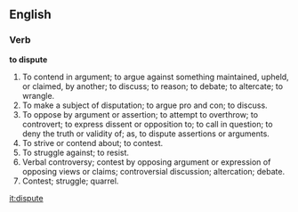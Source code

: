 ==English==

===Verb===

'''to dispute'''

#To contend in argument; to argue against something maintained, upheld, or claimed, by another; to discuss; to reason; to debate; to altercate; to wrangle.
#To make a subject of disputation; to argue pro and con; to discuss.
#To oppose by argument or assertion; to attempt to overthrow; to controvert; to express dissent or opposition to; to call in question; to deny the truth or validity of; as, to dispute assertions or arguments.
#To strive or contend about; to contest.
#To struggle against; to resist.
#Verbal controversy; contest by opposing argument or expression of opposing views or claims; controversial discussion; altercation; debate.
#Contest; struggle; quarrel.

[[it:dispute]]